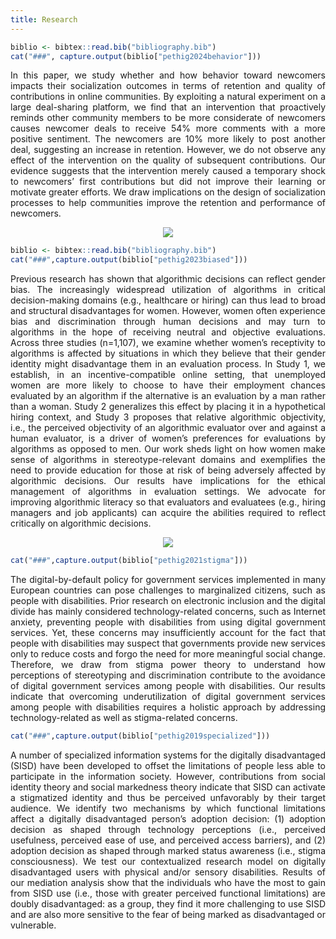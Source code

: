 ```yaml
---
title: Research
---
```


```r
biblio <- bibtex::read.bib("bibliography.bib")
cat("###", capture.output(biblio["pethig2024behavior"]))
```

<p align="justify">In this paper, we study whether and how behavior toward newcomers impacts their socialization outcomes in terms of retention and quality of contributions in online communities. By exploiting a natural experiment on a large deal-sharing platform, we find that an intervention that proactively reminds other community members to be more considerate of newcomers causes newcomer deals to receive 54% more comments with a more positive sentiment. The newcomers are 10% more likely to post another deal, suggesting an increase in retention. However, we do not observe any effect of the intervention on the quality of subsequent contributions. Our evidence suggests that the intervention merely caused a temporary shock to newcomers’ first contributions but did not improve their learning or motivate greater efforts. We draw implications on the design of socialization processes to help communities improve the retention and performance of newcomers.</font></p>

<p align="center"><img src="/about/nudge.png" style="max-width:100%"></p>

```r
biblio <- bibtex::read.bib("bibliography.bib")
cat("###",capture.output(biblio["pethig2023biased"]))
```

<p align="justify">Previous research has shown that algorithmic decisions can reflect gender bias. The increasingly widespread utilization of algorithms in critical decision-making domains (e.g., healthcare or hiring) can thus lead to broad and structural disadvantages for women. However, women often experience bias and discrimination through human decisions and may turn to algorithms in the hope of receiving neutral and objective evaluations. Across three studies (n=1,107), we examine whether women's receptivity to algorithms is affected by situations in which they believe that their gender identity might disadvantage them in an evaluation process. In Study 1, we establish, in an incentive-compatible online setting, that unemployed women are more likely to choose to have their employment chances evaluated by an algorithm if the alternative is an evaluation by a man rather than a woman. Study 2 generalizes this effect by placing it in a hypothetical hiring context, and Study 3 proposes that relative algorithmic objectivity, i.e., the perceived objectivity of an algorithmic evaluator over and against a human evaluator, is a driver of women's preferences for evaluations by algorithms as opposed to men. Our work sheds light on how women make sense of algorithms in stereotype-relevant domains and exemplifies the need to provide education for those at risk of being adversely affected by algorithmic decisions. Our results have implications for the ethical management of algorithms in evaluation settings. We advocate for improving algorithmic literacy so that evaluators and evaluatees (e.g., hiring managers and job applicants) can acquire the abilities required to reflect critically on algorithmic decisions.
</font></p>

<p align="center"><img src="/about/bias.png" style="max-width:90%"></p>

```r
cat("###",capture.output(biblio["pethig2021stigma"]))
```

<p align="justify">The digital-by-default policy for government services implemented in many European countries can pose challenges to marginalized citizens, such as people with disabilities. Prior research on electronic inclusion and the digital divide has mainly considered technology-related concerns, such as Internet anxiety, preventing people with disabilities from using digital government services. Yet, these concerns may insufficiently account for the fact that people with disabilities may suspect that governments provide new services only to reduce costs and forgo the need for more meaningful social change. Therefore, we draw from stigma power theory to understand how perceptions of stereotyping and discrimination contribute to the avoidance of digital government services among people with disabilities. Our results indicate that overcoming underutilization of digital government services among people with disabilities requires a holistic approach by addressing technology-related as well as stigma-related concerns.
</font></p>

```r
cat("###",capture.output(biblio["pethig2019specialized"]))
```

<p align="justify">A number of specialized information systems for the digitally disadvantaged (SISD) have been developed to offset the limitations of people less able to participate in the information society. However, contributions from social identity theory and social markedness theory indicate that SISD can activate a stigmatized identity and thus be perceived unfavorably by their target audience. We identify two mechanisms by which functional limitations affect a digitally disadvantaged person’s adoption decision: (1) adoption decision as shaped through technology perceptions (i.e., perceived usefulness, perceived ease of use, and perceived access barriers), and (2) adoption decision as shaped through marked status awareness (i.e., stigma consciousness). We test our contextualized research model on digitally disadvantaged users with physical and/or sensory disabilities. Results of our mediation analysis show that the individuals who have the most to gain from SISD use (i.e., those with greater perceived functional limitations) are doubly disadvantaged: as a group, they find it more challenging to use SISD and are also more sensitive to the fear of being marked as disadvantaged or vulnerable.
</font></p>
